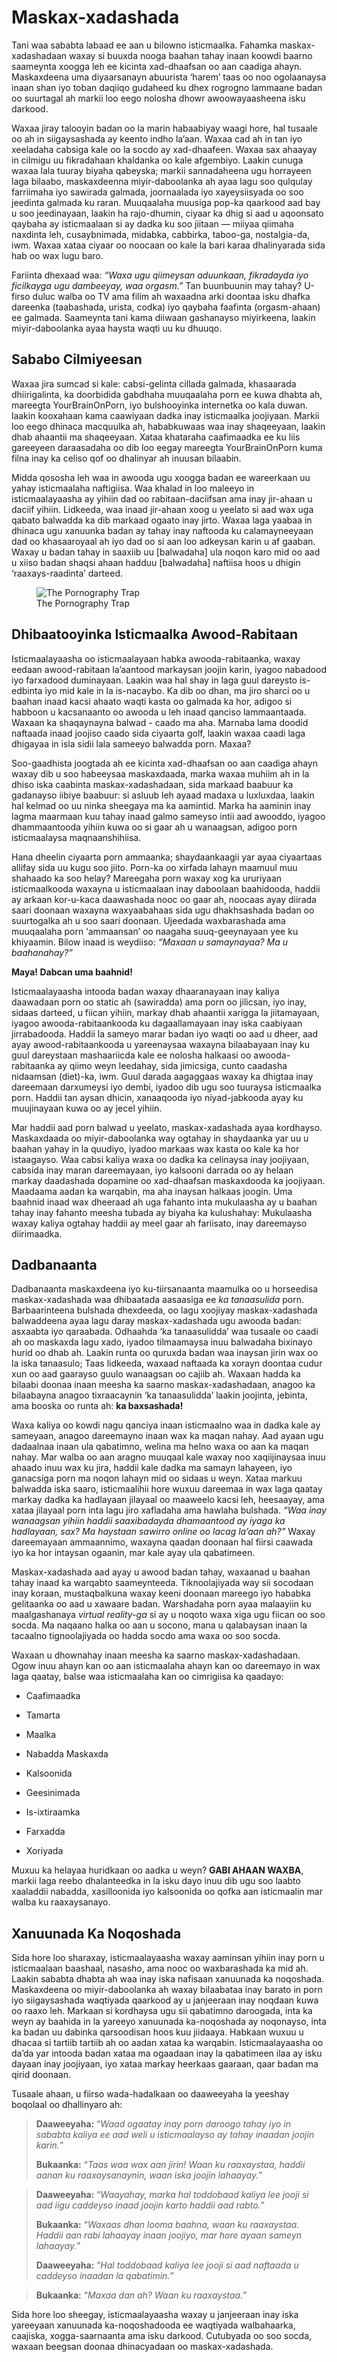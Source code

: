 # Maskax-xadashada

Tani waa sababta labaad ee aan u bilowno isticmaalka. Fahamka maskax-xadashadaan waxay si buuxda nooga baahan tahay inaan koowdi baarno saameynta xoogga leh ee kicinta xad-dhaafsan oo aan caadiga ahayn. Maskaxdeena uma diyaarsanayn abuurista ‘harem’ taas oo noo ogolaanaysa inaan shan iyo toban daqiiqo gudaheed ku dhex rogrogno lammaane badan oo suurtagal ah markii loo eego nolosha dhowr awoowayaasheena isku darkood.

Waxaa jiray talooyin badan oo la marin habaabiyay waagi hore, hal tusaale oo ah in siigaysashada ay keento indho la'aan. Waxaa cad ah in tan iyo xeeladaha cabsiga kale oo la socdo ay xad-dhaafeen. Waxaa sax ahaayay in cilmigu uu fikradahaan khaldanka oo kale afgembiyo. Laakin cunuga waxaa lala tuuray biyaha qabeyska; markii sannadaheena ugu horrayeen laga bilaabo, maskaxdeenna miyir-daboolanka ah ayaa lagu soo qulqulay farriimaha iyo sawirada galmada, joornaalada iyo xayeysiisyada oo soo jeedinta galmada ku raran. Muuqaalaha muusiga pop-ka qaarkood aad bay u soo jeedinayaan, laakin ha rajo-dhumin, ciyaar ka dhig si aad u aqoonsato qaybaha ay isticmaalaan si ay dadka ku soo jiitaan — miiyaa qiimaha naxdinta leh, cusaybnimada, midabka, cabbirka, taboo-ga, nostalgia-da, iwm. Waxaa xataa ciyaar oo noocaan oo kale la bari karaa dhalinyarada sida hab oo wax lugu baro. 

Fariinta dhexaad waa: *"Waxa ugu qiimeysan aduunkaan, fikradayda iyo ficilkayga ugu dambeeyay, waa orgasm."* Tan buunbuunin may tahay? U-firso duluc walba oo TV ama filim ah waxaadna arki doontaa isku dhafka dareenka (taabashada, urista, codka) iyo qaybaha faafinta (orgasm-ahaan) ee galmada. Saameynta tani kama diiwaan gashanayso miyirkeena, laakin miyir-daboolanka ayaa haysta waqti uu ku dhuuqo.

## Sababo Cilmiyeesan

Waxaa jira sumcad si kale: cabsi-gelinta cillada galmada, khasaarada dhiirigalinta, ka doorbidida gabdhaha muuqaalaha porn ee kuwa dhabta ah, mareegta YourBrainOnPorn, iyo bulshooyinka internetka oo kala duwan. laakin kooxahaan kama caawiyaan dadka inay isticmaalka joojiyaan. Markii loo eego dhinaca macquulka ah, hababkuwaas waa inay shaqeeyaan, laakin dhab ahaantii ma shaqeeyaan. Xataa khataraha caafimaadka ee ku liis gareeyeen daraasadaha oo dib loo eegay mareegta YourBrainOnPorn kuma filna inay ka celiso qof oo dhalinyar ah inuusan bilaabin.

Midda qososha leh waa in awooda ugu xoogga badan ee wareerkaan uu yahay isticmaalaha naftigiisa. Waa khalad in loo maleeyo in isticmaalayaasha ay yihiin dad oo rabitaan-daciifsan ama inay jir-ahaan u daciif yihiin. Lidkeeda, waa inaad jir-ahaan xoog u yeelato si aad wax uga qabato balwadda ka dib markaad ogaato inay jirto. Waxaa laga yaabaa in dhinaca ugu xanuunka badan ay tahay inay naftooda ku calamayneeyaan dad oo khasaaroyaal ah iyo dad oo si aan loo adkeysan karin u af gaaban. Waxay u badan tahay in saaxiib uu [balwadaha] ula noqon karo mid oo aad u xiiso badan shaqsi ahaan hadduu [balwadaha] naftiisa hoos u dhigin ‘raaxays-raadinta’ darteed.

![The Pornography Trap](images/trap.png)

## Dhibaatooyinka Isticmaalka Awood-Rabitaan

Isticmaalayaasha oo isticmaalayaan habka awooda-rabitaanka, waxay eedaan awood-rabitaan la’aantood markaysan joojin karin, iyagoo nabadood iyo farxadood duminayaan. Laakin waa hal shay in laga guul dareysto is-edbinta iyo mid kale in la is-nacaybo. Ka dib oo dhan, ma jiro sharci oo u baahan inaad kacsi ahaato waqti kasta oo galmada ka hor, adigoo si habboon u kacsanaanto oo awooda u leh inaad qanciso lammaantaada. Waxaan ka shaqaynayna balwad - caado ma aha. Marnaba lama doodid naftaada inaad joojiso caado sida ciyaarta golf, laakin waxaa caadi laga dhigayaa in isla sidii lala sameeyo balwadda porn. Maxaa?

Soo-gaadhista joogtada ah ee kicinta xad-dhaafsan oo aan caadiga ahayn waxay dib u soo habeeysaa maskaxdaada, marka waxaa muhiim ah in la dhiso iska caabinta maskax-xadashadaan, sida markaad baabuur ka gadanayso iibiye baabuur: si asluub ​​leh ayaad madaxa u luxluxdaa, laakin hal kelmad oo uu ninka sheegaya ma ka aamintid. Marka ha aaminin inay lagma maarmaan kuu tahay inaad galmo sameyso intii aad awooddo, iyagoo dhammaantooda yihiin kuwa oo si gaar ah u wanaagsan, adigoo porn isticmaalaysa maqnaanshihiisa.

Hana dheelin ciyaarta porn ammaanka; shaydaankaagii yar ayaa ciyaartaas allifay sida uu kugu soo jiito. Porn-ka oo xirfada lahayn maamuul muu shahaado ka soo helay? Mareegaha porn waxay xog ka ururiyaan isticmaalkooda waxayna u isticmaalaan inay daboolaan baahidooda, haddii ay arkaan kor-u-kaca daawashada nooc oo gaar ah, noocaas ayay diirada saari doonaan waxayna waxyaabahaas sida ugu dhakhsashada badan oo suurtogalka ah u soo saari doonaan. Ujeedada waxbarashada ama muuqaalaha porn ‘ammaansan’ oo naagaha suuq-geeynayaan yee ku khiyaamin. Bilow inaad is weydiiso: *"Maxaan u samaynayaa? Ma u baahanahay?"*

**Maya! Dabcan uma baahnid!**

Isticmaalayaasha intooda badan waxay dhaaranayaan inay kaliya daawadaan porn oo static ah (sawiradda) ama porn oo jilicsan, iyo inay, sidaas darteed, u fiican yihiin, markay dhab ahaantii xarigga la jiitamayaan, iyagoo awooda-rabitaankooda ku dagaallamayaan inay iska caabiyaan jirrabadooda. Haddii la sameyo marar badan iyo waqti oo aad u dheer, aad ayay awood-rabitaankooda u yareenaysaa waxayna bilaabayaan inay ku guul dareystaan mashaariicda kale ee nolosha halkaasi oo awooda-rabitaanka ay qiimo weyn leedahay, sida jimicsiga, cunto caadasha nidaamsan (diet)-ka, iwm. Guul darada aagaggaas waxay ka dhigtaa inay dareemaan darxumeysi iyo dembi, iyadoo dib ugu soo tuuraysa isticmaalka porn. Haddii tan aysan dhicin, xanaaqooda iyo niyad-jabkooda ayay ku muujinayaan kuwa oo ay jecel yihiin.

Mar haddii aad porn balwad u yeelato, maskax-xadashada ayaa kordhayso. Maskaxdaada oo miyir-daboolanka way ogtahay in shaydaanka yar uu u baahan yahay in la quudiyo, iyadoo markaas wax kasta oo kale ka hor istaagayso. Waa cabsi kaliya waxa oo dadka ka celinaysa inay joojiyaan, cabsida inay maran dareemayaan, iyo kalsooni darrada oo ay helaan markay daadashada dopamine oo xad-dhaafsan maskaxdooda ka joojiyaan. Maadaama aadan ka warqabin, ma aha inaysan halkaas joogin. Uma baahnid inaad wax dheeraad ah uga fahanto inta mukulaasha ay u baahan tahay inay fahanto meesha tubada ay biyaha ka kulushahay: Mukulaasha waxay kaliya ogtahay haddii ay meel gaar ah fariisato, inay dareemayso diirimaadka.

## Dadbanaanta

Dadbanaanta maskaxdeena iyo ku-tiirsanaanta maamulka oo u horseedisa maskax-xadashada waa dhibaatada aasaasiga ee *ka tanaasulida* porn. Barbaarinteena bulshada dhexdeeda, oo lagu xoojiyay maskax-xadashada balwaddeena ayaa lagu daray maskax-xadashada ugu awooda badan: asxaabta iyo qaraabada. Odhaahda 'ka tanaasulidda' waa tusaale oo caadi ah oo maskaxda lagu xado, iyadoo tilmaamaysa inuu balwadaha bixinayo hurid oo dhab ah. Laakin runta oo quruxda badan waa inaysan jirin wax oo la iska tanaasulo; Taas lidkeeda, waxaad naftaada ka xorayn doontaa cudur xun oo aad gaarayso guulo wanaagsan oo cajiib ah. Waxaan hadda ka bilaabi doonaa inaan meesha ka saarno maskax-xadashadaan, anagoo ka bilaabayna anagoo tixraacaynin 'ka tanaasulidda' laakin joojinta, jebinta, ama booska oo runta ah: **ka baxsashada!**

Waxa kaliya oo kowdi nagu qanciya inaan isticmaalno waa in dadka kale ay sameyaan, anagoo dareemayno inaan wax ka maqan nahay. Aad ayaan ugu dadaalnaa inaan ula qabatimno, welina ma helno waxa oo aan ka maqan nahay. Mar walba oo aan aragno muuqaal kale waxay noo xaqiijinaysaa inuu ahaado inuu wax ku jira, haddii kale dadka ma samayn lahayeen, iyo ganacsiga porn ma noqon lahayn mid oo sidaas u weyn. Xataa markuu balwadda iska saaro, isticmaalihii hore wuxuu dareemaa in wax laga qaatay markay dadka ka hadlayaan jilayaal oo maaweelo kacsi leh, heesaayay, ama xataa jilayaal porn inta lagu jiro xafladaha ama hawlaha bulshada. *"Waa inay wanaagsan yihiin haddii saaxibadayda dhamaantood ay iyaga ka hadlayaan, sax? Ma haystaan sawirro online oo lacag la'aan ah?"* Waxay dareemayaan ammaannimo, waxayna qaadan doonaan hal fiirsi caawada iyo ka hor intaysan ogaanin, mar kale ayay ula qabatimeen.

Maskax-xadashada aad ayay u awood badan tahay, waxaanad u baahan tahay inaad ka warqabto saameynteeda. Tiknoolajiyada way sii socodaan inay koraan, mustaqbalkuna waxay keeni doonaan mareego iyo hababka gelitaanka oo aad u xawaare badan. Warshadaha porn ayaa malaayiin ku maalgashanaya *virtual reality-ga* si ay u noqoto waxa xiga ugu fiican oo soo socda. Ma naqaano halka oo aan u socono, mana u qalabaysan inaan la tacaalno tignoolajiyada oo hadda socdo ama waxa oo soo socda.

Waxaan u dhownahay inaan meesha ka saarno maskax-xadashadaan. Ogow inuu ahayn kan oo aan isticmaalaha ahayn kan oo dareemayo in wax laga qaatay, balse waa isticmaalaha kan oo cimrigiisa ka qaadayo: 

-   Caafimaadka

-   Tamarta

-   Maalka

-   Nabadda Maskaxda

-   Kalsoonida

-   Geesinimada

-   Is-ixtiraamka

-   Farxadda

-   Xoriyada

Muxuu ka helayaa huridkaan oo aadka u weyn? **GABI AHAAN WAXBA**, markii laga reebo dhalanteedka in la isku dayo inuu dib ugu soo laabto xaaladdii nabadda, xasilloonida iyo kalsoonida oo qofka aan isticmaalin mar walba ku raaxaysanayo.

## Xanuunada Ka Noqoshada

Sida hore loo sharaxay, isticmaalayaasha waxay aaminsan yihiin inay porn u isticmaalaan baashaal, nasasho, ama nooc oo waxbarashada ka mid ah. Laakin sababta dhabta ah waa inay iska nafisaan xanuunada ka noqoshada. Maskaxdeena oo miyir-daboolanka ah waxay bilaabataa inay barato in porn iyo siigaysashada waqtiyada qaarkood ay u janjeeraan inay noqdaan kuwa oo raaxo leh. Markaan si kordhaysa ugu sii qabatimno daroogada, inta ka weyn ay baahida in la yareeyo xanuunada ka-noqoshada ay noqonayso, inta ka badan uu dabinka qarsoodisan hoos kuu jiidaaya. Habkaan wuxuu u dhacaa si tartiib tartiib ah oo aadan xataa ka warqabin. Isticmaalayaasha oo da'da yar intooda badan xataa ma ogaadaan inay la qabatimeen ilaa ay isku dayaan inay joojiyaan, iyo xataa markay heerkaas gaaraan, qaar badan ma qirid doonaan.

Tusaale ahaan, u fiirso wada-hadalkaan oo daaweeyaha la yeeshay boqolaal oo dhallinyaro ah:

>**Daaweeyaha:** "*Waad ogaatay inay porn daroogo tahay iyo in sababta kaliya ee aad weli u isticmaalayso ay tahay inaadan joojin karin.*"
>
>**Bukaanka:** "*Taas waa wax aan jirin! Waan ku raaxaystaa, haddii aanan ku raaxaysanaynin, waan iska joojin lahaayay.*"

>**Daaweeyaha:** "*Waayahay, marka hal toddobaad kaliya lee jooji si aad iigu caddeyso inaad joojin karto haddii aad rabto.*"
>
>**Bukaanka:** "*Waxaas dhan looma baahna, waan ku raaxaystaa. Haddii aan rabi lahaayay inaan joojiyo, mar hore ayaan sameyn lahaayay.*" 
>
>**Daaweeyaha:** "*Hal toddobaad kaliya lee jooji si aad naftaada u caddeyso inaadan la qabatimin.*"

>**Bukaanka:** "*Maxaa dan ah? Waan ku raaxaystaa."*

Sida hore loo sheegay, isticmaalayaasha waxay u janjeeraan inay iska yareeyaan xanuunada ka-noqoshadooda ee waqtiyada walbahaarka, caajiska, xogga-saarnaanta ama isku darkood. Cutubyada oo soo socda, waxaan beegsan doonaa dhinacyadaan oo maskax-xadashada.
